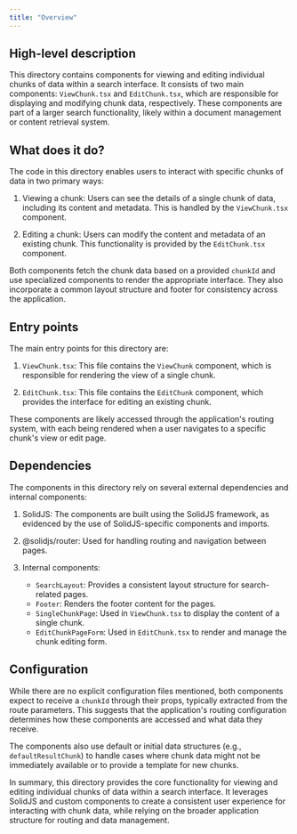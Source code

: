 ```yaml
---
title: "Overview"
---
```


## High-level description
This directory contains components for viewing and editing individual chunks of data within a search interface. It consists of two main components: `ViewChunk.tsx` and `EditChunk.tsx`, which are responsible for displaying and modifying chunk data, respectively. These components are part of a larger search functionality, likely within a document management or content retrieval system.

## What does it do?
The code in this directory enables users to interact with specific chunks of data in two primary ways:

1. Viewing a chunk: Users can see the details of a single chunk of data, including its content and metadata. This is handled by the `ViewChunk.tsx` component.

2. Editing a chunk: Users can modify the content and metadata of an existing chunk. This functionality is provided by the `EditChunk.tsx` component.

Both components fetch the chunk data based on a provided `chunkId` and use specialized components to render the appropriate interface. They also incorporate a common layout structure and footer for consistency across the application.

## Entry points
The main entry points for this directory are:

1. `ViewChunk.tsx`: This file contains the `ViewChunk` component, which is responsible for rendering the view of a single chunk.

2. `EditChunk.tsx`: This file contains the `EditChunk` component, which provides the interface for editing an existing chunk.

These components are likely accessed through the application's routing system, with each being rendered when a user navigates to a specific chunk's view or edit page.

## Dependencies
The components in this directory rely on several external dependencies and internal components:

1. SolidJS: The components are built using the SolidJS framework, as evidenced by the use of SolidJS-specific components and imports.

2. @solidjs/router: Used for handling routing and navigation between pages.

3. Internal components:
   - `SearchLayout`: Provides a consistent layout structure for search-related pages.
   - `Footer`: Renders the footer content for the pages.
   - `SingleChunkPage`: Used in `ViewChunk.tsx` to display the content of a single chunk.
   - `EditChunkPageForm`: Used in `EditChunk.tsx` to render and manage the chunk editing form.

## Configuration
While there are no explicit configuration files mentioned, both components expect to receive a `chunkId` through their props, typically extracted from the route parameters. This suggests that the application's routing configuration determines how these components are accessed and what data they receive.

The components also use default or initial data structures (e.g., `defaultResultChunk`) to handle cases where chunk data might not be immediately available or to provide a template for new chunks.

In summary, this directory provides the core functionality for viewing and editing individual chunks of data within a search interface. It leverages SolidJS and custom components to create a consistent user experience for interacting with chunk data, while relying on the broader application structure for routing and data management.